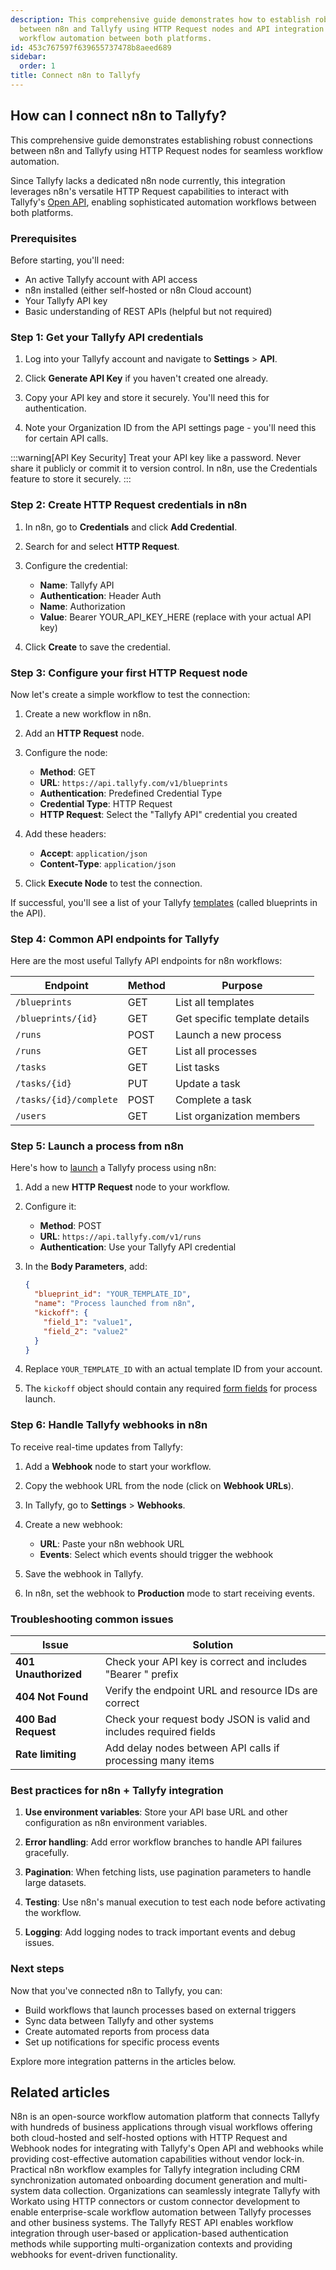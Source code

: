 ```yaml
---
description: This comprehensive guide demonstrates how to establish robust connections
  between n8n and Tallyfy using HTTP Request nodes and API integration to enable seamless
  workflow automation between both platforms.
id: 453c767597f639655737478b8aeed689
sidebar:
  order: 1
title: Connect n8n to Tallyfy
---
```



## How can I connect n8n to Tallyfy?

This comprehensive guide demonstrates establishing robust connections between n8n and Tallyfy using HTTP Request nodes for seamless workflow automation.

Since Tallyfy lacks a dedicated n8n node currently, this integration leverages n8n's versatile HTTP Request capabilities to interact with Tallyfy's [Open API](/products/pro/integrations/open-api/), enabling sophisticated automation workflows between both platforms.

### Prerequisites

Before starting, you'll need:

- An active Tallyfy account with API access
- n8n installed (either self-hosted or n8n Cloud account)
- Your Tallyfy API key
- Basic understanding of REST APIs (helpful but not required)

### Step 1: Get your Tallyfy API credentials

<Steps>

1. Log into your Tallyfy account and navigate to **Settings** > **API**.

2. Click **Generate API Key** if you haven't created one already.

3. Copy your API key and store it securely. You'll need this for authentication.

4. Note your Organization ID from the API settings page - you'll need this for certain API calls.

</Steps>

:::warning[API Key Security]
Treat your API key like a password. Never share it publicly or commit it to version control. In n8n, use the Credentials feature to store it securely.
:::

### Step 2: Create HTTP Request credentials in n8n

<Steps>

1. In n8n, go to **Credentials** and click **Add Credential**.

2. Search for and select **HTTP Request**.

3. Configure the credential:
   - **Name**: Tallyfy API
   - **Authentication**: Header Auth
   - **Name**: Authorization
   - **Value**: Bearer YOUR_API_KEY_HERE (replace with your actual API key)

4. Click **Create** to save the credential.

</Steps>

### Step 3: Configure your first HTTP Request node

Now let's create a simple workflow to test the connection:

<Steps>

1. Create a new workflow in n8n.

2. Add an **HTTP Request** node.

3. Configure the node:
   - **Method**: GET
   - **URL**: `https://api.tallyfy.com/v1/blueprints`
   - **Authentication**: Predefined Credential Type
   - **Credential Type**: HTTP Request
   - **HTTP Request**: Select the "Tallyfy API" credential you created

4. Add these headers:
   - **Accept**: `application/json`
   - **Content-Type**: `application/json`

5. Click **Execute Node** to test the connection.

</Steps>

If successful, you'll see a list of your Tallyfy [templates](/products/pro/documenting/templates/) (called blueprints in the API).

### Step 4: Common API endpoints for Tallyfy

Here are the most useful Tallyfy API endpoints for n8n workflows:

| Endpoint | Method | Purpose |
|----------|--------|---------|
| `/blueprints` | GET | List all templates |
| `/blueprints/{id}` | GET | Get specific template details |
| `/runs` | POST | Launch a new process |
| `/runs` | GET | List all processes |
| `/tasks` | GET | List tasks |
| `/tasks/{id}` | PUT | Update a task |
| `/tasks/{id}/complete` | POST | Complete a task |
| `/users` | GET | List organization members |

### Step 5: Launch a process from n8n

Here's how to [launch](/products/pro/launching/) a Tallyfy process using n8n:

<Steps>

1. Add a new **HTTP Request** node to your workflow.

2. Configure it:
   - **Method**: POST
   - **URL**: `https://api.tallyfy.com/v1/runs`
   - **Authentication**: Use your Tallyfy API credential

3. In the **Body Parameters**, add:
   ```json
   {
     "blueprint_id": "YOUR_TEMPLATE_ID",
     "name": "Process launched from n8n",
     "kickoff": {
       "field_1": "value1",
       "field_2": "value2"
     }
   }
   ```

4. Replace `YOUR_TEMPLATE_ID` with an actual template ID from your account.

5. The `kickoff` object should contain any required [form fields](/products/pro/tracking-and-tasks/tasks/what-are-form-fields-in-tallyfy/) for process launch.

</Steps>

### Step 6: Handle Tallyfy webhooks in n8n

To receive real-time updates from Tallyfy:

<Steps>

1. Add a **Webhook** node to start your workflow.

2. Copy the webhook URL from the node (click on **Webhook URLs**).

3. In Tallyfy, go to **Settings** > **Webhooks**.

4. Create a new webhook:
   - **URL**: Paste your n8n webhook URL
   - **Events**: Select which events should trigger the webhook

5. Save the webhook in Tallyfy.

6. In n8n, set the webhook to **Production** mode to start receiving events.

</Steps>

### Troubleshooting common issues

| Issue | Solution |
|-------|----------|
| **401 Unauthorized** | Check your API key is correct and includes "Bearer " prefix |
| **404 Not Found** | Verify the endpoint URL and resource IDs are correct |
| **400 Bad Request** | Check your request body JSON is valid and includes required fields |
| **Rate limiting** | Add delay nodes between API calls if processing many items |

### Best practices for n8n + Tallyfy integration

1. **Use environment variables**: Store your API base URL and other configuration as n8n environment variables.

2. **Error handling**: Add error workflow branches to handle API failures gracefully.

3. **Pagination**: When fetching lists, use pagination parameters to handle large datasets.

4. **Testing**: Use n8n's manual execution to test each node before activating the workflow.

5. **Logging**: Add logging nodes to track important events and debug issues.

### Next steps

Now that you've connected n8n to Tallyfy, you can:

- Build workflows that launch processes based on external triggers
- Sync data between Tallyfy and other systems
- Create automated reports from process data
- Set up notifications for specific process events

Explore more integration patterns in the articles below.


## Related articles
<CardGrid>
<LinkTitleCard header="<b>Middleware > n8n</b>" href="/products/pro/integrations/middleware/n8n/" > N8n is an open-source workflow automation platform that connects Tallyfy with hundreds of business applications through visual workflows offering both cloud-hosted and self-hosted options with HTTP Request and Webhook nodes for integrating with Tallyfy's Open API and webhooks while providing cost-effective automation capabilities without vendor lock-in. </LinkTitleCard>
<LinkTitleCard header="<b>N8N > Common n8n workflow examples</b>" href="/products/pro/integrations/middleware/n8n/common-n8n-workflow-examples/" > Practical n8n workflow examples for Tallyfy integration including CRM synchronization automated onboarding document generation and multi-system data collection. </LinkTitleCard>
<LinkTitleCard header="<b>Middleware > Integrate Tallyfy with Workato</b>" href="/products/pro/integrations/middleware/workato/" > Organizations can seamlessly integrate Tallyfy with Workato using HTTP connectors or custom connector development to enable enterprise-scale workflow automation between Tallyfy processes and other business systems. </LinkTitleCard>
<LinkTitleCard header="<b>Open Api > Integrate with Tallyfy using the API</b>" href="/products/pro/integrations/open-api/how-to-integrate-with-tallyfy-using-api/" > The Tallyfy REST API enables workflow integration through user-based or application-based authentication methods while supporting multi-organization contexts and providing webhooks for event-driven functionality. </LinkTitleCard>
</CardGrid>